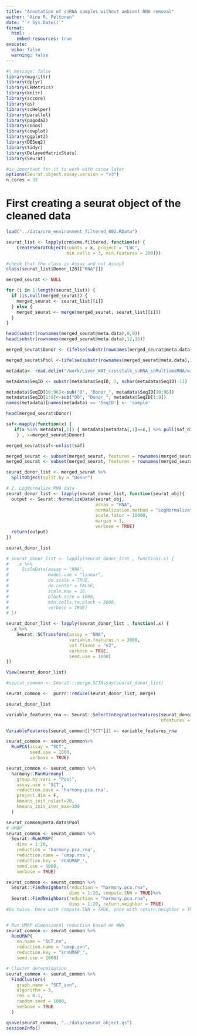 ```yaml
---
title: "Annotation of snRNA samples without ambient RNA removal"
author: "Aino R. Peltonen"
date: "`r Sys.Date()`"
format:
  html:
    embed-resources: true
execute: 
  echo: false
  warning: false
---
```


```r
#| message: false
library(magrittr)
library(dplyr)
library(CRMetrics)
library(knitr)
library(sccore)
library(qs)
library(scHelper)
library(parallel)
library(pagoda2)
library(conos)
library(cowplot)
library(ggplot2)
library(DESeq2)
library(tidyr)
library(DelayedMatrixStats)
library(Seurat)

#is important for it to work with cacoa later
options(Seurat.object.assay.version = "v3")
n.cores = 32
```

# First creating a seurat object of the cleaned data

```r
load("../data/crm_environment_filtered_002.RData")

seurat_list <- lapply(crm$cms.filtered, function(x) {
    CreateSeuratObject(counts = x, project = "LWC", 
                       min.cells = 3, min.features = 200)})

#check that the class is Assay and not Assay5
class(seurat_list$Donor_128[["RNA"]])

merged_seurat <- NULL

for (i in 1:length(seurat_list)) {
  if (is.null(merged_seurat)) {
    merged_seurat <- seurat_list[[i]]
  } else {
    merged_seurat <- merge(merged_seurat, seurat_list[[i]])
  }
}
```

```r
head(substr(rownames(merged_seurat@meta.data),0,9))
head(substr(rownames(merged_seurat@meta.data),12,15))

merged_seurat$Donor <- (ifelse(substr(rownames(merged_seurat@meta.data),9,9)=="!",substr(rownames(merged_seurat@meta.data),0,8),substr(rownames(merged_seurat@meta.data),0,9)))

merged_seurat$Pool <-(ifelse(substr(rownames(merged_seurat@meta.data),12,12)=="D",substr(rownames(merged_seurat@meta.data),12,15),substr(rownames(merged_seurat@meta.data),11,14)))

metadata<- read.delim("/work/Liver_WAT_crosstalk_snRNA_snMultiomeRNA/without_ambientRNAremoval_snRN_subset/data-raw/colData_All_Factor.txt")

metadata$SeqID <- substr(metadata$SeqID, 1, nchar(metadata$SeqID)-11)

metadata$SeqID[10:96]<-sub("D", "Donor_", metadata$SeqID[10:96])
metadata$SeqID[1:9]<-sub("D0", "Donor_", metadata$SeqID[1:9])
names(metadata)[names(metadata) == 'SeqID'] <- 'sample'

head(merged_seurat$Donor)

saf<-mapply(function(x) {
   if(x %in% metadata[,1]) { metadata[metadata[,1]==x,] %>% pull(saf_diagnose)}
    } , x=merged_seurat$Donor)

merged_seurat$saf<-unlist(saf)

merged_seurat <- subset(merged_seurat, features = rownames(merged_seurat)[grep("MT", rownames(merged_seurat), invert = TRUE)])
merged_seurat <- subset(merged_seurat, features = rownames(merged_seurat)[grep("RPL|RPS", rownames(merged_seurat), invert = TRUE)])
```

```r
seurat_donor_list <- merged_seurat %>%
  SplitObject(split.by = "Donor")

# 2. LogNormalize RNA data
seurat_donor_list <- lapply(seurat_donor_list, function(seurat_obj){
  output <- Seurat::NormalizeData(seurat_obj,
                                  assay = "RNA",
                                  normalization.method = "LogNormalize",
                                  scale.fator = 10000,
                                  margin = 1,
                                  verbose = TRUE)
  return(output)
})

seurat_donor_list

# seurat_donor_list <- lapply(seurat_donor_list , function(.x) {
#   .x %>%
#     ScaleData(assay = "RNA",
#               model.use = "linear",
#               do.scale = TRUE,
#               do.center = FALSE,
#               scale.max = 10,
#               block.size = 1000,
#               min.cells.to.block = 3000,
#               verbose = TRUE)
# })

seurat_donor_list <- lapply(seurat_donor_list , function(.x) {
  .x %>%
    Seurat::SCTransform(assay = "RNA",
                        variable.features.n = 3000,
                        vst.flavor = "v2",
                        verbose = TRUE,
                        seed.use = 1000)
})

View(seurat_donor_list)

#seurat_common <- Seurat:::merge.SCTAssay(seurat_donor_list)

seurat_common <-  purrr::reduce(seurat_donor_list, merge)

seurat_donor_list

variable_features_rna <- Seurat::SelectIntegrationFeatures(seurat_donor_list,
                                                           nfeatures = 3000)

VariableFeatures(seurat_common[["SCT"]]) <- variable_features_rna

seurat_common <- seurat_common%>%
  RunPCA(assay = "SCT",
         seed.use = 1000,
         verbose = TRUE)
```

```r
seurat_common <- seurat_common %>%
  harmony::RunHarmony(
    group.by.vars = "Pool",
    assay.use = 'SCT',
    reduction.save = 'harmony.pca.rna',
    project.dim = F,
    kmeans_init_nstart=20,
    kmeans_init_iter_max=100
  )

seurat_common@meta.data$Pool
# UMAP
seurat_common <- seurat_common %>%
  Seurat::RunUMAP(
    dims = 1:20,
    reduction = 'harmony.pca.rna',
    reduction.name = 'umap.rna',
    reduction.key = 'rnaUMAP_',
    seed.use = 1000,
    verbose = TRUE)
```


```r
seurat_common <- seurat_common %>%
  Seurat::FindNeighbors(reduction = "harmony.pca.rna",
                        dims = 1:20, compute.SNN = TRUE)%>% 
  Seurat::FindNeighbors(reduction = "harmony.pca.rna",
                        dims = 1:20, return.neighbor = TRUE)
#Do twice. Once with compute.SNN = TRUE, once with return.neighbor = TRUE. Can't run both


# Run UMAP dimensional reduction based on WNN
seurat_common <- seurat_common %>%
  RunUMAP(
    nn.name = "SCT.nn",
    reduction.name = "umap.snn",
    reduction.key = "snnUMAP_",
    seed.use = 1000)

# Cluster determination
seurat_common <- seurat_common %>%
  FindClusters(
    graph.name = "SCT_snn",
    algorithm = 3,
    res = 0.1,
    random.seed = 1000,
    verbose = TRUE
  )
```

```r
qsave(seurat_common, "../data/seurat_object.qs")
sessionInfo()
```

